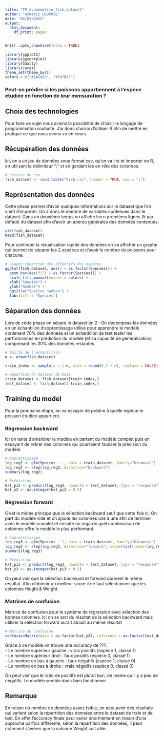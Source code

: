 ---
title: "TP_économétrie_fish_dataset"
author: "Aymeric COUPRIE"
date: "08/01/2022"
output:
  html_document:
    df_print: paged
---

```{r setup, include=FALSE}
knitr::opts_chunk$set(echo = TRUE)
```

```{r include=FALSE}
library(ggplot2)
library(ggcorrplot)
library(GGally)
library(caret)
theme_set(theme_bw())
colors = c("#EA5455", "#F07B3F")
```

### Peut-on prédire si les poissons appartiennent à l'espèce étudiée en fonction de leur mensuration ?

## Choix des technologies

Pour faire ce sujet nous avions la possibilité de choisir le langage de programmation souhaité. J'ai donc choisis d'utiliser R afin de mettre en pratique ce que nous avons vu en cours. 

## Récupération des données

Ici, on a un jeu de données sous format csv, qu'on va lire et importer en R, en utilisant le délimiteur ";" et en gardant les en-tête des colonnes.
```{r}
# Lecture du csv
fish_dataset <- read.table("Fish.csv", header = TRUE, sep = ";")
```

## Représentation des données
Cette phase permet d'avoir quelques informations sur le dataset que l'on vient d'importer.
On a donc le nombre de variables contenues dans le dataset.
Dans un deuxième temps on affiche les n premières lignes (5 par défaut) du dataset afin d'avoir un aperçu générales des données contenues.
```{r}
str(fish_dataset)
head(fish_dataset)
```

Pour continuer la visualisation rapide des données on va afficher un graphe qui permet de séparer les 2 espèces et d'avoir le nombre de poissons pour chacune.
```{r}
# Graphe répartion des effectifs des espèces
ggplot(fish_dataset, aes(x = as.factor(Species))) +
  geom_bar(aes(fill = as.factor(Species))) +
  scale_fill_manual(values = colors) +
  xlab("Species") +
  ylab("Number") +
  ggtitle("Species number") +
  labs(fill = "Species")
```

## Séparation des données
Lors de cette phase on sépare le dataset en 2 :
On décompose les données en un échantillon d'apprentissage utilisé pour apprendre le modèle contenant 70% des données et un échantillon de test tester les performances en prédiction du modèle (et sa capacité de généralisation) comprenant les 30% des données restantes.
```{r}
# taille de l'échantillon
n <- nrow(fish_dataset)

train_index <- sample(x = 1:n, size = round(0.7 * n), replace = FALSE)

# Répartion du dataset de base
train_dataset <- fish_dataset[train_index,]
test_dataset <- fish_dataset[-train_index,]
```

## Training du model

Pour la prochaine étape, on va essayer de prédire à quelle espèce le poisson étudiée appartient.

### Régression backward

Ici on tente d'améliorer le modèle en partant du modèle complet puis en essayant de retirer des colonnes qui pourraient fausser la précision du modèle. 
```{r}
# Apprentissage
log_reg2 <- glm(Species ~ ., data = train_dataset, family="binomial")
log_reg2 <- step(log_reg2, direction="backward")
summary(log_reg2)

# Prédiction
hat_pi2 <- predict(log_reg2, newdata = test_dataset, type = "response")
hat_y2 <- as.integer(hat_pi2 > 0.5)
```
### Régression forward

C'est le même principe que la sélection backward sauf que cette fois ci. On part du modèle vide et on ajoute les colonnes une à une afin de terminer avec le modèle complet et ensuite on regarde quel combinaison de colonnes offre le modèle le plus performant.
```{r}
# Apprenstissage
log_reg3 <- glm(Species ~ 1, data = train_dataset, family="binomial")
log_reg3 <- step(log_reg3, direction="forward", scope=list(lower=log_reg3, upper=~Weight+Height+Width))
summary(log_reg3)

# Prédiction
hat_pi3 <- predict(log_reg3, newdata = test_dataset, type = "response")
hat_y3 <- as.integer(hat_pi3 > 0.5)
```

On peut voir que la sélection backward et forward donnent le même résultat. Afin d'obtenir un meilleur score il ne faut sélectionner que les colonnes Height & Weight.


### Matrices de confusion

Matrice de confusion pour le système de régression avec sélection des bonnes colonnes. Ici on se sert du résultat de la sélection backward mais utiliser la sélection forward aurait abouti au même résultat
```{r}
# Matrice de confusion
confusionMatrix(data = as.factor(hat_y2), reference = as.factor(test_dataset$Species), positive = "1")
```

Grâce à ce modèle on trouve une accuracy de ???.  
 - Le nombre supérieur gauche : vrais positifs (espèce 1, classé 1)  
 - Le nombre supérieur droit : faux positifs (espèce 0, classé 1)  
 - Le nombre en bas à gauche : faux négatifs (espèce 1, classé 0)  
 - Le nombre en bas à droite : vrais négatifs (espèce 0, classé 0)  

On peut voir que le ratio de positifs est plutot bon, de meme qu'il y a peu de négatifs. Le modèle semble donc bien fonctionner

## Remarque

En raison du nombre de données assez faible, on peut avoir des résultats qui varient selon la répartition des données entre le dataset de train et de test. En effet l'accuracy finale peut varier énormément en raison d'une approche parfois différente, selon la répartition des données, il peut notement s'avérer que la colonne Weight soit utile.